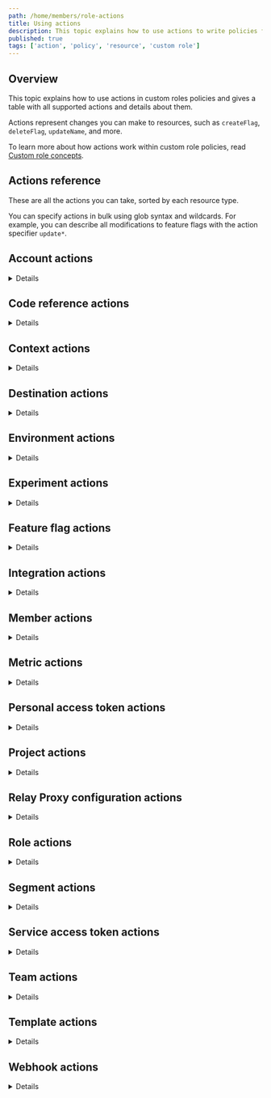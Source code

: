 ```yaml
---
path: /home/members/role-actions
title: Using actions
description: This topic explains how to use actions to write policies for custom roles. These actions are scoped by resource type.
published: true
tags: ['action', 'policy', 'resource', 'custom role']
---
```


## Overview

This topic explains how to use actions in custom roles policies and gives a table with all supported actions and details about them.

Actions represent changes you can make to resources, such as `createFlag`, `deleteFlag`, `updateName`, and more.

To learn more about how actions work within custom role policies, read [Custom role concepts](/home/members/role-concepts#actions).

## Actions reference

These are all the actions you can take, sorted by each resource type.

You can specify actions in bulk using glob syntax and wildcards. For example, you can describe all modifications to feature flags with the action specifier `update*`.

## Account actions

<Details summary="Expand Account actions">

`acct` is a top-level resource. A code sample is below:

<CodeSample>
<CSTab label="Account resource">

```json
acct
```

</CSTab>
</CodeSample>

This table explains available account actions:

<Table>
  <TableHeader>
    <TableHeadCell>Action</TableHeadCell>
    <TableHeadCell>Description</TableHeadCell>
  </TableHeader>
  <TableBody>
    <TableRow>
      <TableCell>
        <code>createSamlConfig</code>
      </TableCell>
      <TableCell>Create a new SAML configuration for the account.</TableCell>
    </TableRow>
    <TableRow>
      <TableCell>
        <code>createScimConfig</code>
      </TableCell>
      <TableCell>Create a new SCIM configuration for the account.</TableCell>
    </TableRow>
    <TableRow>
      <TableCell>
        <code>deleteAccount</code>
      </TableCell>
      <TableCell>Delete the account.</TableCell>
    </TableRow>
    <TableRow>
      <TableCell>
        <code>deleteAccountToken</code>
      </TableCell>
      <TableCell>
        Delete account tokens (for the{' '}
        <a href="https://apidocs.launchdarkly.com/#section/Authentication">LaunchDarkly REST API</a>).
      </TableCell>
    </TableRow>
    <TableRow>
      <TableCell>
        <code>deleteSamlConfig</code>
      </TableCell>
      <TableCell>Delete the SAML configuration for the account.</TableCell>
    </TableRow>
    <TableRow>
      <TableCell>
        <code>deleteScimConfig</code>
      </TableCell>
      <TableCell>Delete the SCIM configuration for the account.</TableCell>
    </TableRow>
    <TableRow>
      <TableCell>
        <code>deleteSubscription</code>
      </TableCell>
      <TableCell>Cancel the account plan.</TableCell>
    </TableRow>
    <TableRow>
      <TableCell>
        <code>getPaymentCard</code>
      </TableCell>
      <TableCell>Get the credit card for the account.</TableCell>
    </TableRow>
    <TableRow>
      <TableCell>
        <code>revokeSessions</code>
      </TableCell>
      <TableCell>Revoke sessions issued before a specified date.</TableCell>
    </TableRow>
    <TableRow>
      <TableCell>
        <code>updateAccountToken</code>
      </TableCell>
      <TableCell>
        Reset account tokens (for the{' '}
        <a href="https://apidocs.launchdarkly.com/#section/Authentication">LaunchDarkly REST API</a>).
      </TableCell>
    </TableRow>
    <TableRow>
      <TableCell>
        <code>updateBillingContact</code>
      </TableCell>
      <TableCell>Update the billing contact for the account.</TableCell>
    </TableRow>
    <TableRow>
      <TableCell>
        <code>updateOrganization</code>
      </TableCell>
      <TableCell>Update the organization name.</TableCell>
    </TableRow>
    <TableRow>
      <TableCell>
        <code>updatePaymentCard</code>
      </TableCell>
      <TableCell>Change the credit card for the account.</TableCell>
    </TableRow>
    <TableRow>
      <TableCell>
        <code>updateRequireMfa</code>
      </TableCell>
      <TableCell>Change whether multi-factor authentication (MFA) is required for all members on the account.</TableCell>
    </TableRow>
    <TableRow>
      <TableCell>
        <code>updateSamlEnabled</code>
      </TableCell>
      <TableCell>Enable or disable SAML SSO for the account.</TableCell>
    </TableRow>
    <TableRow>
      <TableCell>
        <code>updateSamlRequireSso</code>
      </TableCell>
      <TableCell>Change whether SSO must be used for authentication.</TableCell>
    </TableRow>
    <TableRow>
      <TableCell>
        <code>updateSamlSsoUrl</code>
      </TableCell>
      <TableCell>Update the SAML SSO URL for the account.</TableCell>
    </TableRow>
    <TableRow>
      <TableCell>
        <code>updateSamlX509Certificate</code>
      </TableCell>
      <TableCell>Update the SAML X509 certificate for the account.</TableCell>
    </TableRow>
    <TableRow>
      <TableCell>
        <code>updateSessionDuration</code>
      </TableCell>
      <TableCell>Change the duration of sessions.</TableCell>
    </TableRow>
    <TableRow>
      <TableCell>
        <code>updateSessionRefresh</code>
      </TableCell>
      <TableCell>Change whether sessions are refreshed automatically.</TableCell>
    </TableRow>
    <TableRow>
      <TableCell>
        <code>updateSubscription</code>
      </TableCell>
      <TableCell>Change the pricing plan for the account.</TableCell>
    </TableRow>
  </TableBody>
</Table>

### Account ownership actions

This table explains available account ownership actions:

<Table>
<TableBody>
<TableRow>
  <TableCell>
    <code>updateAccountOwner</code>
  </TableCell>
  <TableCell>Update the account owner.</TableCell>
</TableRow>
</TableBody>
</Table>

</Details>

## Code reference actions

<Details summary="Expand Code reference actions">

`code-reference-repository` is a top-level resource. A code sample is below:

<CodeSample>
<CSTab label="Code references resource">

```json
code-reference-repository/*
```

</CSTab>
</CodeSample>

To learn more, read [Code references](/home/code/code-references).

This table explains available code reference actions:

<Table>
  <TableHeader>
    <TableHeadCell>Action</TableHeadCell>
    <TableHeadCell>Description</TableHeadCell>
  </TableHeader>
  <TableBody>
    <TableRow>
      <TableCell>
        <code>createCodeRefsRepository</code>
      </TableCell>
      <TableCell>
        Connect a Git repository.
      </TableCell>
    </TableRow>
    <TableRow>
      <TableCell>
        <code>deleteCodeRefsRepository</code>
      </TableCell>
      <TableCell>
        Delete a Git repository connection.
      </TableCell>
    </TableRow>
    <TableRow>
      <TableCell>
        <code>updateCodeRefsRepositoryBranches</code>
      </TableCell>
      <TableCell>
        Update the stored branch data for a Git repository connection.
      </TableCell>
    </TableRow>
    <TableRow>
      <TableCell>
        <code>updateCodeRefsRepositoryConfiguration</code>
      </TableCell>
      <TableCell>
        Update a Git repository connection configuration.
      </TableCell>
    </TableRow>
    <TableRow>
      <TableCell>
        <code>updateCodeRefsRepositoryName</code>
      </TableCell>
      <TableCell>
        Update a Git repository connection name.
      </TableCell>
    </TableRow>
    <TableRow>
      <TableCell>
        <code>updateCodeRefsRepositoryOn</code>
      </TableCell>
      <TableCell>
        Flip the on/off status of a Git repository connection.
      </TableCell>
    </TableRow>
  </TableBody>
</Table>

</Details>

## Context actions

<Details summary="Expand Context actions">

`context` is a child of both a project and environments. A code sample is below:

<CodeSample>
<CSTab label="Context resource">

```json
proj/*:env/*:context/*
```

</CSTab>
</CodeSample>

To learn more, read [The Contexts list](/home/contexts/contexts-list).

This table explains available context actions:

<Table>
  <TableHeader>
    <TableHeadCell>Action</TableHeadCell>
    <TableHeadCell>Description</TableHeadCell>
  </TableHeader>
  <TableBody>
     <TableRow>
      <TableCell>
        <code>createContextKind</code>
      </TableCell>
      <TableCell>
        Create a context kind.
      </TableCell>
    </TableRow>
    <TableRow>
      <TableCell>
        <code>deleteContextInstances</code>
      </TableCell>
      <TableCell>
        Delete a context's instances.
      </TableCell>
    </TableRow>
    <TableRow>
      <TableCell>
        <code>updateContextKind</code>
      </TableCell>
      <TableCell>
        Update a context kind.
      </TableCell>
    </TableRow>
  </TableBody>
</Table>

</Details>

## Destination actions

<Details summary="Expand Destination actions">

`destination` is a child of both a project and environments. A code sample is below:

<CodeSample>
<CSTab label="Destination resource">

```json
proj/*:env/*:destination/*
```

</CSTab>
</CodeSample>

To learn more, read [Data Export](/home/data-export).

This table explains available destinations actions:

<Table>
  <TableHeader>
    <TableHeadCell>Action</TableHeadCell>
    <TableHeadCell>Description</TableHeadCell>
  </TableHeader>
  <TableBody>
    <TableRow>
      <TableCell>
        <code>createDestination</code>
      </TableCell>
      <TableCell>
        Create a new Data Export destination.
      </TableCell>
    </TableRow>
    <TableRow>
      <TableCell>
        <code>deleteDestination</code>
      </TableCell>
      <TableCell>
        Delete a Data Export destination.
      </TableCell>
    </TableRow>
    <TableRow>
      <TableCell>
        <code>updateConfiguration</code>
      </TableCell>
      <TableCell>
        Change a Data Export destination.
      </TableCell>
    </TableRow>
    <TableRow>
      <TableCell>
        <code>updateName</code>
      </TableCell>
      <TableCell>
        Change the name of a Data Export destination.
      </TableCell>
    </TableRow>
    <TableRow>
      <TableCell>
        <code>updateOn</code>
      </TableCell>
      <TableCell>
        Flip the on/off status of a Data Export destination.
      </TableCell>
    </TableRow>
  </TableBody>
</Table>

</Details>

## Environment actions

<Details summary="Expand Environment actions">

`env` is a child resource of projects. A code sample is below:

<CodeSample>
<CSTab label="Environment resource">

```json
proj/*:env/*
```

</CSTab>
</CodeSample>

To learn more, read [Environments](/home/organize/environments).

This table explains available environments actions:

<Table>
  <TableHeader>
    <TableHeadCell>Action</TableHeadCell>
    <TableHeadCell>Description</TableHeadCell>
  </TableHeader>
  <TableBody>
    <TableRow>
      <TableCell>
        <code>createEnvironment</code>
      </TableCell>
      <TableCell>Create new environments.</TableCell>
    </TableRow>
    <TableRow>
      <TableCell>
        <code>deleteEnvironment</code>
      </TableCell>
      <TableCell>Delete an existing environment.</TableCell>
    </TableRow>
    <TableRow>
      <TableCell>
        <code>updateApiKey</code>
      </TableCell>
      <TableCell>Reset the SDK key for an environment.</TableCell>
    </TableRow>
    <TableRow>
      <TableCell>
        <code>updateApprovalSettings</code>
      </TableCell>
      <TableCell>Configure the approval settings for an environment.</TableCell>
    </TableRow>
    <TableRow>
      <TableCell>
        <code>updateColor</code>
      </TableCell>
      <TableCell>Change the color swatch for an environment.</TableCell>
    </TableRow>
    <TableRow>
      <TableCell>
        <code>updateConfirmChanges</code>
      </TableCell>
      <TableCell>Require environment confirmation for changes to flags and segments.</TableCell>
    </TableRow>
    <TableRow>
      <TableCell>
        <code>updateDefaultTrackEvents</code>
      </TableCell>
      <TableCell>Turn on sending detailed information for new flags by default.</TableCell>
    </TableRow>
    <TableRow>
      <TableCell>
        <code>updateMobileKey</code>
      </TableCell>
      <TableCell>Reset the mobile key for an environment.</TableCell>
    </TableRow>
    <TableRow>
      <TableCell>
        <code>updateName</code>
      </TableCell>
      <TableCell>Change the name of an environment.</TableCell>
    </TableRow>
    <TableRow>
      <TableCell>
        <code>updateRequireComments</code>
      </TableCell>
      <TableCell>Require comments for changes to flags and segments.</TableCell>
    </TableRow>
    <TableRow>
      <TableCell>
        <code>updateSecureMode</code>
      </TableCell>
      <TableCell>Turn secure mode on or off for an environment.</TableCell>
    </TableRow>
    <TableRow>
      <TableCell>
        <code>updateTags</code>
      </TableCell>
      <TableCell>Update tags associated with an environment.</TableCell>
    </TableRow>
    <TableRow>
      <TableCell>
        <code>updateTtl</code>
      </TableCell>
      <TableCell>Change the TTL for an environment.</TableCell>
    </TableRow>
      <TableRow>
          <TableCell>
              <code>viewSdkKey</code>
          </TableCell>
          <TableCell>
              View the server-side SDK key. All custom roles can take this action by default. If set to <code>deny</code>, anyone impacted by this policy can neither view nor reset SDK keys.
          </TableCell>
      </TableRow>
  </TableBody>
</Table>

<Callout intent="info">
<CalloutTitle>More information about viewSdkKey</CalloutTitle>
<CalloutDescription>

The `deny` effect in the `viewSdkKey` action hides the server-side SDK key you specify from the member. However, the `allow` effect for the same resource and action pairing doesn't do anything. Your LaunchDarkly member does not need explicit permission to view the keys, because all custom roles can view all environments in a LaunchDarkly instance by default.

</CalloutDescription>
</Callout>

</Details>

## Experiment actions

<Details summary="Expand experiment actions">

`experiment` is a child of both a project and environments. A code sample is below:

<CodeSample>
<CSTab label="Experiment resource">

```json
proj/*:env/*:experiment/*
```

</CSTab>
</CodeSample>

To learn more, read [About Experimentation](/home/about-experimentation).

This table explains available experiment actions:

<Table>
  <TableHeader>
    <TableHeadCell>Action</TableHeadCell>
    <TableHeadCell>Description</TableHeadCell>
  </TableHeader>
  <TableBody>
    <TableRow>
      <TableCell>
        <code>createExperiment</code>
      </TableCell>
      <TableCell>Create an experiment.</TableCell>
    </TableRow>
    <TableRow>
      <TableCell>
        <code>updateExperiment</code>
      </TableCell>
      <TableCell>
        Start, stop, or edit an existing experiment.
      </TableCell>
    </TableRow>
    <TableRow>
      <TableCell>
        <code>updateExperimentArchived</code>
      </TableCell>
      <TableCell>
        Archive an experiment.
      </TableCell>
    </TableRow>
    </TableBody>
  </Table>

</Details>

## Feature flag actions

<Details summary="Expand Feature flag actions">

`flag` is a child of both a project and environments. A code sample is below:

<CodeSample>
<CSTab label="Flag resource">

```json
proj/*:env/*:flag/*
```

</CSTab>
</CodeSample>

To learn more, read [Your first feature flag](/home/getting-started/feature-flags).

Some feature flag actions affect only the current environment. Other feature flag actions affect all environments in a project.

This table explains available feature flag actions that affect only the current environment:

<Table>
  <TableHeader>
    <TableHeadCell>Action</TableHeadCell>
    <TableHeadCell>Description</TableHeadCell>
  </TableHeader>
  <TableBody>
    <TableRow>
      <TableCell>
        <code>applyApprovalRequest</code>
      </TableCell>
      <TableCell>
        Apply an approved approval request for a flag.
      </TableCell>
    </TableRow>
    <TableRow>
      <TableCell>
        <code>bypassRequiredApproval</code>
      </TableCell>
      <TableCell>
        Bypass required approvals in the environment.
      </TableCell>
    </TableRow>
    <TableRow>
      <TableCell>
        <code>copyFlagConfigFrom</code>
      </TableCell>
      <TableCell>
        Copy settings from a feature flag.
      </TableCell>
    </TableRow>
    <TableRow>
      <TableCell>
        <code>copyFlagConfigTo</code>
      </TableCell>
      <TableCell>
        Copy settings to a feature flag.
      </TableCell>
    </TableRow>
    <TableRow>
      <TableCell>
        <code>createApprovalRequest</code>
      </TableCell>
      <TableCell>
        Create an approval request for a flag.
      </TableCell>
    </TableRow>
    <TableRow>
      <TableCell>
        <code>createTriggers</code>
      </TableCell>
      <TableCell>
        Create a new trigger.
      </TableCell>
    </TableRow>
    <TableRow>
      <TableCell>
        <code>deleteApprovalRequest</code>
      </TableCell>
      <TableCell>
        Delete an approval request for a flag.
      </TableCell>
    </TableRow>
    <TableRow>
      <TableCell>
        <code>deleteExperimentResults</code>
      </TableCell>
      <TableCell>Delete legacy experiment results. To learn more, read <a href="/home/analyzing-experiments/managing#legacy-experiments">Legacy experiments</a>.</TableCell>
    </TableRow>
    <TableRow>
      <TableCell>
        <code>deleteFlagAttachedGoalResults</code>
      </TableCell>
      <TableCell>
        Reset legacy experiment results for a flag in a given environment. To learn more, read <a href="/home/analyzing-experiments/managing#legacy-experiments">Legacy experiments</a>.
      </TableCell>
    </TableRow>
    <TableRow>
      <TableCell>
        <code>deleteTriggers</code>
      </TableCell>
      <TableCell>
        Delete a trigger.
      </TableCell>
    </TableRow>
    <TableRow>
      <TableCell>
        <code>reviewApprovalRequest</code>
      </TableCell>
      <TableCell>
        Review an approval request for a flag.
      </TableCell>
    </TableRow>
    <TableRow>
      <TableCell>
        <code>updateApprovalRequest</code>
      </TableCell>
      <TableCell>
        Update an existing approval request for a flag.
      </TableCell>
    </TableRow>
    <TableRow>
      <TableCell>
        <code>updateExperimentActive</code>
      </TableCell>
      <TableCell>
        Stop a legacy experiment in an environment. To learn more, read <a href="/home/analyzing-experiments/managing#legacy-experiments">Legacy experiments</a>.
      </TableCell>
    </TableRow>
    <TableRow>
      <TableCell>
        <code>updateExpiringRules</code>
      </TableCell>
      <TableCell>
        Change a flag's expiring custom targeting rules.
      </TableCell>
    </TableRow>
    <TableRow>
      <TableCell>
        <code>updateExpiringTargets</code>
      </TableCell>
      <TableCell>
        Change a flag's expiring individual context targeting rules.
      </TableCell>
    </TableRow>
    <TableRow>
      <TableCell>
        <code>updateFallthrough</code>
      </TableCell>
      <TableCell>
        Update the <strong>On</strong> default rule, also called the "fallthrough" rule.
      </TableCell>
    </TableRow>
    <TableRow>
      <TableCell>
        <code>updateFeatureWorkflows</code>
      </TableCell>
      <TableCell>
        Change a flag's feature workflows.
      </TableCell>
    </TableRow>
    <TableRow>
      <TableCell>
        <code>updateFlagFallthroughTrackEvents</code>
      </TableCell>
      <TableCell>
        Change whether to send detailed event information for a flag in a given environment when the SDK selects the <strong>On</strong> default rule, also called the "fallthrough" rule.
      </TableCell>
    </TableRow>
    <TableRow>
      <TableCell>
        <code>updateFlagRuleDescription</code>
      </TableCell>
      <TableCell>
        Update the description for custom targeting rules.
      </TableCell>
    </TableRow>
    <TableRow>
      <TableCell>
        <code>updateFlagSalt</code>
      </TableCell>
      <TableCell>Update a feature flag's salt.</TableCell>
    </TableRow>
    <TableRow>
      <TableCell>
        <code>updateOffVariation</code>
      </TableCell>
      <TableCell>
        Update the variation returned when flag toggle is set to <code>off</code>.
      </TableCell>
    </TableRow>
    <TableRow>
      <TableCell>
        <code>updateOn</code>
      </TableCell>
      <TableCell>
        Toggle a feature flag on or off.
      </TableCell>
    </TableRow>
    <TableRow>
      <TableCell>
        <code>updatePrerequisites</code>
      </TableCell>
      <TableCell>
        Update flag prerequisites.
      </TableCell>
    </TableRow>
    <TableRow>
      <TableCell>
        <code>updateRules</code>
      </TableCell>
      <TableCell>
        Update custom targeting rules.
      </TableCell>
    </TableRow>
    <TableRow>
      <TableCell>
        <code>updateScheduledChanges</code>
      </TableCell>
      <TableCell>
        Change the scheduled updates on a feature flag.
      </TableCell>
    </TableRow>
    <TableRow>
      <TableCell>
        <code>updateTargets</code>
      </TableCell>
      <TableCell>
        Update individual context targeting rules.
      </TableCell>
    </TableRow>
    <TableRow>
      <TableCell>
        <code>updateTrackEvents</code>
      </TableCell>
      <TableCell>
        Change whether to send detailed event information for a flag in a given environment.
      </TableCell>
    </TableRow>
    <TableRow>
      <TableCell>
        <code>updateTriggers</code>
      </TableCell>
      <TableCell>
        Update an existing trigger.
      </TableCell>
    </TableRow>
  </TableBody>
</Table>

This table explains available feature flag actions that affect all environments within a project:

<Table>
  <TableHeader>
    <TableHeadCell>Action</TableHeadCell>
    <TableHeadCell>Description</TableHeadCell>
  </TableHeader>
  <TableBody>
    <TableRow>
      <TableCell>
        <code>cloneFlag</code>
      </TableCell>
      <TableCell>
        Create a new flag with settings based on an existing flag. To clone a flag, members need to have the <code>cloneFlag</code> permission on the source flag, as well as the <code>createFlag</code> permission for the new flag. Impacts all environments in a project.
      </TableCell>
    </TableRow>
    <TableRow>
      <TableCell>
        <code>createExperiment</code>
      </TableCell>
      <TableCell>
        Create a legacy experiment. Impacts all environments in a project. To learn more, read <a href="/home/analyzing-experiments/managing#legacy-experiments">Legacy experiments</a>.
      </TableCell>
    </TableRow>
    <TableRow>
      <TableCell>
        <code>createFlag</code>
      </TableCell>
      <TableCell>
        Create a feature flag. Impacts all environments in a project.
      </TableCell>
    </TableRow>
    <TableRow>
      <TableCell>
        <code>createFlagLink</code>
      </TableCell>
      <TableCell>
        Create a flag link. Impacts all environments in a project.
      </TableCell>
    </TableRow>
    <TableRow>
      <TableCell>
        <code>deleteExperiment</code>
      </TableCell>
      <TableCell>
        Delete a legacy experiment. Impacts all environments in a project. To learn more, read <a href="/home/analyzing-experiments/managing#legacy-experiments">Legacy experiments</a>.
      </TableCell>
    </TableRow>
    <TableRow>
      <TableCell>
        <code>deleteFlag</code>
      </TableCell>
      <TableCell>
        Delete a flag. Impacts all environments in a project.
      </TableCell>
    </TableRow>
        <TableRow>
      <TableCell>
        <code>deleteFlagLink</code>
      </TableCell>
      <TableCell>
        Delete a flag link. Impacts all environments in a project.
      </TableCell>
    </TableRow>
    <TableRow>
      <TableCell>
        <code>updateAttachedGoals</code>
      </TableCell>
      <TableCell>
        Stop a legacy experiment. Impacts all environments in a project. To learn more, read <a href="/home/analyzing-experiments/managing#legacy-experiments">Legacy experiments</a>.
      </TableCell>
    </TableRow>
    <TableRow>
      <TableCell>
        <code>updateClientSideFlagAvailability</code>
      </TableCell>
      <TableCell>
        Change whether the feature flag is available to client-side SDKs. Impacts all environments in a project.
      </TableCell>
    </TableRow>
    <TableRow>
      <TableCell>
        <code>updateDescription</code>
      </TableCell>
      <TableCell>
        Change the description of a feature flag. Impacts all environments in a project.
      </TableCell>
    </TableRow>
    <TableRow>
      <TableCell>
        <code>updateExperimentBaseline</code>
      </TableCell>
      <TableCell>
        Change a flag's baseline variation for a legacy experiment. Impacts all environments in a project. To learn more, read <a href="/home/analyzing-experiments/managing#legacy-experiments">Legacy experiments</a>.
      </TableCell>
    </TableRow>
    <TableRow>
      <TableCell>
        <code>updateFlagCustomProperties</code>
      </TableCell>
      <TableCell>
        Update custom properties attached to a flag. Impacts all environments in a project.
      </TableCell>
    </TableRow>
    <TableRow>
      <TableCell>
        <code>updateFlagDefaultVariations</code>
      </TableCell>
      <TableCell>
        Change the default flag variations used by newly created environments for a feature flag. Impacts all environments in a project.
      </TableCell>
    </TableRow>
    <TableRow>
      <TableCell>
        <code>updateFlagLink</code>
      </TableCell>
      <TableCell>
        Update a flag link. Impacts all environments in a project.
      </TableCell>
    </TableRow>
    <TableRow>
      <TableCell>
        <code>updateFlagVariations</code>
      </TableCell>
      <TableCell>
        Change the flag's variations. Impacts all environments in a project.
      </TableCell>
    </TableRow>
    <TableRow>
      <TableCell>
        <code>updateGlobalArchived</code>
      </TableCell>
      <TableCell>
        Change whether a flag is archived. Impacts all environments in a project.
      </TableCell>
    </TableRow>
    <TableRow>
      <TableCell>
        <code>updateIncludeInSnippet</code>
      </TableCell>
      <TableCell>
        Change whether the feature flag is available to front-end code with the <a href="/sdk/client-side/javascript">JavaScript SDK</a>. Impacts all environments in a project.
      </TableCell>
    </TableRow>
    <TableRow>
      <TableCell>
        <code>updateMaintainer</code>
      </TableCell>
      <TableCell>
        Update the flag maintainer. Impacts all environments in a project.
      </TableCell>
    </TableRow>
    <TableRow>
      <TableCell>
        <code>updateName</code>
      </TableCell>
      <TableCell>
        Change the name of a feature flag. Impacts all environments in a project.
      </TableCell>
    </TableRow>
    <TableRow>
      <TableCell>
        <code>updateTags</code>
      </TableCell>
      <TableCell>
        Update tags associated with a flag. Impacts all environments in a project.
      </TableCell>
    </TableRow>
    <TableRow>
      <TableCell>
        <code>updateTemporary</code>
      </TableCell>
      <TableCell>
        Marks a flag temporary or permanent. Impacts all environments in a project.
      </TableCell>
    </TableRow>
  </TableBody>
</Table>

</Details>

## Integration actions

<Details summary="Expand Integration actions">

Most third-party integrations use a shared set of custom role actions.

`integration` is a top-level resource. A code sample is below:

  <CodeSample>
  <CSTab label="Integration resource">

  ```json
  integration/*
  ```

  </CSTab>
  </CodeSample>

  To learn more, read [Integrations](/integrations).

  This table explains available integrations actions:

  <Table>
    <TableHeader>
      <TableHeadCell>Action</TableHeadCell>
      <TableHeadCell>Description</TableHeadCell>
    </TableHeader>
    <TableBody>
      <TableRow>
        <TableCell>
          <code>createIntegration</code>
        </TableCell>
        <TableCell>
          Create and configure new third-party integrations.
        </TableCell>
      </TableRow>
      <TableRow>
        <TableCell>
          <code>deleteIntegration</code>
        </TableCell>
        <TableCell>
          Delete existing third-party integrations.
        </TableCell>
      </TableRow>
      <TableRow>
        <TableCell>
          <code>updateConfiguration</code>
        </TableCell>
        <TableCell>
          Modify existing third-party integration configurations.
        </TableCell>
      </TableRow>
      <TableRow>
        <TableCell>
          <code>updateName</code>
        </TableCell>
        <TableCell>
          Change the name of third-party integration configurations.
        </TableCell>
      </TableRow>
       <TableRow>
        <TableCell>
          <code>updateOn</code>
        </TableCell>
        <TableCell>
          Enable and disabled existing third-party integrations.
        </TableCell>
      </TableRow>
      <TableRow>
       <TableCell>
         <code>validateConnection</code>
       </TableCell>
       <TableCell>
         Validate the third-party connection.
       </TableCell>
     </TableRow>
    </TableBody>
  </Table>

</Details>

## Member actions

<Details summary="Expand Member actions">

`member` is a top-level resource. A code sample is below:

<CodeSample>
<CSTab label="Member resource">

```json
member/*
```

</CSTab>
</CodeSample>

To learn more, read [LaunchDarkly account members](/home/members/managing).

This table explains available member actions:

<Table>
  <TableHeader>
    <TableHeadCell>Action</TableHeadCell>
    <TableHeadCell>Description</TableHeadCell>
  </TableHeader>
  <TableBody>
    <TableRow>
      <TableCell>
        <code>createMember</code>
      </TableCell>
      <TableCell>Add a new account member to an account.</TableCell>
    </TableRow>
    <TableRow>
      <TableCell>
        <code>deleteMember</code>
      </TableCell>
      <TableCell>Remove an account member from an account.</TableCell>
    </TableRow>
    <TableRow>
      <TableCell>
        <code>sendMfaRecoveryCode</code>
      </TableCell>
      <TableCell>Send an account member their MFA recovery code.</TableCell>
    </TableRow>
    <TableRow>
      <TableCell>
        <code>sendMfaRequest</code>
      </TableCell>
      <TableCell>Send an account member a request to enable MFA.</TableCell>
    </TableRow>
    <TableRow>
      <TableCell>
        <code>updateCustomRole</code>
      </TableCell>
      <TableCell>Update an account member's custom roles.</TableCell>
    </TableRow>
    <TableRow>
      <TableCell>
        <code>updateRole</code>
      </TableCell>
      <TableCell>Update an account member's built-in role.</TableCell>
    </TableRow>
  </TableBody>
</Table>

</Details>

## Metric actions

<Details summary="Expand Metric actions">

`metric` is a child resource of projects. A code sample is below:

<CodeSample>
<CSTab label="Metric resource">

```json
proj/*:metric/*
```

</CSTab>
</CodeSample>

To learn more, read [About Experimentation](/home/about-experimentation).

This table explains available metric actions:

<Table>
  <TableHeader>
    <TableHeadCell>Action</TableHeadCell>
    <TableHeadCell>Description</TableHeadCell>
  </TableHeader>
  <TableBody>
    <TableRow>
      <TableCell>
        <code>createMetric</code>
      </TableCell>
      <TableCell>Create metrics.</TableCell>
    </TableRow>
    <TableRow>
      <TableCell>
        <code>deleteMetric</code>
      </TableCell>
      <TableCell>Delete metrics.</TableCell>
    </TableRow>
    <TableRow>
      <TableCell>
        <code>updateDescription</code>
      </TableCell>
      <TableCell>Change the description of a metric.</TableCell>
    </TableRow>
    <TableRow>
      <TableCell>
        <code>updateEventKey</code>
      </TableCell>
      <TableCell>Change the event key for a custom metric.</TableCell>
    </TableRow>
    <TableRow>
      <TableCell>
        <code>updateMaintainer</code>
      </TableCell>
      <TableCell>Change the metric's maintainer.</TableCell>
    </TableRow>
    <TableRow>
      <TableCell>
        <code>updateName</code>
      </TableCell>
      <TableCell>Change the name of a metric.</TableCell>
    </TableRow>
    <TableRow>
      <TableCell>
        <code>updateNumeric</code>
      </TableCell>
      <TableCell>Mark a custom metric as numeric or non-numeric.</TableCell>
    </TableRow>
    <TableRow>
      <TableCell>
        <code>updateNumericSuccess</code>
      </TableCell>
      <TableCell>Update the success criteria for a numeric custom metric.</TableCell>
    </TableRow>
    <TableRow>
      <TableCell>
        <code>updateNumericUnit</code>
      </TableCell>
      <TableCell>Update the unit displayed in results for a numeric custom metric.</TableCell>
    </TableRow>
    <TableRow>
      <TableCell>
        <code>updateOn</code>
      </TableCell>
      <TableCell>Mark a metric as active or inactive.</TableCell>
    </TableRow>
    <TableRow>
      <TableCell>
        <code>updateSelector</code>
      </TableCell>
      <TableCell>Update the CSS selector for a click conversion metric.</TableCell>
    </TableRow>
    <TableRow>
      <TableCell>
        <code>updateTags</code>
      </TableCell>
      <TableCell>Change the tags associated with a metric.</TableCell>
    </TableRow>
    <TableRow>
      <TableCell>
        <code>updateUrls</code>
      </TableCell>
      <TableCell>Update the URLs for a click conversion or page view conversion metric.</TableCell>
    </TableRow>
  </TableBody>
</Table>

</Details>

## Personal access token actions

<Details summary="Expand Personal access token actions">

`token` is a child resource of members. A code sample is below:

<CodeSample>
<CSTab label="Token resource">

```json
member/*:token/*
```

</CSTab>
</CodeSample>

To learn more, read [API access tokens](/home/account-security/api-access-tokens).

This table explains available personal access token actions:

<Table>
  <TableHeader>
    <TableHeadCell>Action</TableHeadCell>
    <TableHeadCell>Description</TableHeadCell>
  </TableHeader>
  <TableBody>
    <TableRow>
      <TableCell>
        <code>createAccessToken</code>
      </TableCell>
      <TableCell>Create a personal access token. All custom roles can take this action by default.</TableCell>
    </TableRow>
    <TableRow>
      <TableCell>
        <code>deleteAccessToken</code>
      </TableCell>
      <TableCell>Delete a personal access token.</TableCell>
    </TableRow>
    <TableRow>
      <TableCell>
        <code>resetAccessToken</code>
      </TableCell>
      <TableCell>Reset a personal access token's secret key.</TableCell>
    </TableRow>
    <TableRow>
      <TableCell>
        <code>updateAccessTokenDescription</code>
      </TableCell>
      <TableCell>Change the description of a personal access token.</TableCell>
    </TableRow>
    <TableRow>
      <TableCell>
        <code>updateAccessTokenName</code>
      </TableCell>
      <TableCell>Change the name of a personal access token.</TableCell>
    </TableRow>
    <TableRow>
      <TableCell>
        <code>updateAccessTokenPolicy</code>
      </TableCell>
      <TableCell>Change the policy filter of a personal access token.</TableCell>
    </TableRow>
  </TableBody>
</Table>

</Details>

## Project actions

<Details summary="Expand Project actions">

`proj` is a top-level resource. A code sample is below:

<CodeSample>
<CSTab label="Project resource">

```json
proj/*
```

</CSTab>
</CodeSample>

To learn more, read [Projects](/home/organize/projects).

This table explains available project actions:

<Table>
  <TableHeader>
    <TableHeadCell>Action</TableHeadCell>
    <TableHeadCell>Description</TableHeadCell>
  </TableHeader>
  <TableBody>
    <TableRow>
      <TableCell>
        <code>createProject</code>
      </TableCell>
      <TableCell>Create a new project.</TableCell>
    </TableRow>
    <TableRow>
      <TableCell>
        <code>deleteProject</code>
      </TableCell>
      <TableCell>Delete a project.</TableCell>
    </TableRow>
    <TableRow>
      <TableCell>
        <code>updateDefaultClientSideAvailability</code>
      </TableCell>
      <TableCell>Change whether new feature flags are made available to client-side SDKs.</TableCell>
    </TableRow>
    <TableRow>
      <TableCell>
        <code>updateIncludeInSnippetByDefault</code>
      </TableCell>
      <TableCell>Make new flags available to the client-side (JavaScript) SDK by default.</TableCell>
    </TableRow>
    <TableRow>
      <TableCell>
        <code>updateProjectName</code>
      </TableCell>
      <TableCell>Rename a project.</TableCell>
    </TableRow>
    <TableRow>
      <TableCell>
        <code>updateTags</code>
      </TableCell>
      <TableCell>Update tags associated with a project.</TableCell>
    </TableRow>
    <TableRow>
      <TableCell>
        <code>viewProject</code>
      </TableCell>
      <TableCell>
        View a project. All custom roles can take this action by default. If set to <code>deny</code>, anyone impacted by this policy can neither view nor modify a project.
      </TableCell>
    </TableRow>
  </TableBody>
</Table>

<Callout intent="info">
<CalloutTitle>More information about viewProject</CalloutTitle>
<CalloutDescription>

The `deny` effect in the `viewProject` action hides the projects you specify from the member. However, the `allow` effect for the same resource and action pairing doesn't do anything. Your LaunchDarkly member does not need explicit permission to view the project, because all custom roles can view all projects in a LaunchDarkly instance by default.

To learn more, read <a href="/home/organize/private-projects">Configuring private projects with custom roles</a>

</CalloutDescription>
</Callout>

</Details>

## Relay Proxy configuration actions

<Details summary="Expand Relay Proxy configuration actions">

`relay-proxy-config` is a top-level resource for which you can allow or deny certain actions.

Here is an example:

<CodeSample>
<CSTab label="Relay Proxy configuration resource">

```json
relay-proxy-config/*
```

</CSTab>
</CodeSample>

To learn more, read [Automatic configuration](/home/relay-proxy/automatic-configuration).

This table explains available Relay Proxy automatic configuration actions:

<Table>
  <TableHeader>
    <TableHeadCell>Action</TableHeadCell>
    <TableHeadCell>Description</TableHeadCell>
  </TableHeader>
  <TableBody>
    <TableRow>
      <TableCell>
        <code>createRelayAutoConfiguration</code>
      </TableCell>
      <TableCell>Create a Relay Proxy with automatic configuration enabled.</TableCell>
    </TableRow>
    <TableRow>
      <TableCell>
        <code>deleteRelayAutoConfiguration</code>
      </TableCell>
      <TableCell>Delete the Relay Proxy with automatic configuration enabled.</TableCell>
    </TableRow>
    <TableRow>
      <TableCell>
        <code>resetRelayAutoConfiguration</code>
      </TableCell>
      <TableCell>Reset the configuration of the Relay Proxy with automatic configuration enabled.</TableCell>
    </TableRow>
    <TableRow>
      <TableCell>
        <code>updateRelayAutoConfigurationName</code>
      </TableCell>
      <TableCell>Change the Relay Proxy with automatic configuration's name.</TableCell>
    </TableRow>
    <TableRow>
      <TableCell>
        <code>updateRelayAutoConfigurationPolicy</code>
      </TableCell>
      <TableCell>Change the policies associated with the Relay Proxy with automatic configuration.</TableCell>
    </TableRow>
  </TableBody>
</Table>

</Details>

## Role actions

<Details summary="Expand Role actions">

`role` is a top-level resource. A code sample is below:

<CodeSample>
<CSTab label="Role resource">

```json
role/*
```

</CSTab>
</CodeSample>

To learn more, read [Custom roles](/home/members/custom-roles).

This table explains available role actions:

<Table>
  <TableHeader>
    <TableHeadCell>Action</TableHeadCell>
    <TableHeadCell>Description</TableHeadCell>
  </TableHeader>
  <TableBody>
    <TableRow>
      <TableCell>
        <code>createRole</code>
      </TableCell>
      <TableCell>Create new custom roles.</TableCell>
    </TableRow>
    <TableRow>
      <TableCell>
        <code>deleteRole</code>
      </TableCell>
      <TableCell>Delete a custom role.</TableCell>
    </TableRow>
    <TableRow>
      <TableCell>
        <code>updateDescription</code>
      </TableCell>
      <TableCell>Update a custom role's description.</TableCell>
    </TableRow>
    <TableRow>
      <TableCell>
        <code>updateMembers</code>
      </TableCell>
      <TableCell>
        Add or remove members from a custom role. Equivalent to <code>updateCustomRole</code> on account members.
      </TableCell>
    </TableRow>
    <TableRow>
      <TableCell>
        <code>updateName</code>
      </TableCell>
      <TableCell>Update a custom role's name.</TableCell>
    </TableRow>
    <TableRow>
      <TableCell>
        <code>updatePolicy</code>
      </TableCell>
      <TableCell>Update a custom role's policy.</TableCell>
    </TableRow>
  </TableBody>
</Table>

</Details>

## Segment actions

<Details summary="Expand Segment actions">

`segment` is a child of both a project and environments. A code sample is below:

<CodeSample>
<CSTab label="Segment resource">

```json
proj/*:env/*:segment/*
```

</CSTab>
</CodeSample>

To learn more, read [Segments](/home/contexts/segments).

This table explains available segments actions:

<Table>
  <TableHeader>
    <TableHeadCell>Action</TableHeadCell>
    <TableHeadCell>Description</TableHeadCell>
  </TableHeader>
  <TableBody>
    <TableRow>
      <TableCell>
        <code>createSegment</code>
      </TableCell>
      <TableCell>
        Create new segments.
      </TableCell>
    </TableRow>
    <TableRow>
      <TableCell>
        <code>deleteSegment</code>
      </TableCell>
      <TableCell>
        Delete segments.
      </TableCell>
    </TableRow>
    <TableRow>
      <TableCell>
        <code>updateDescription</code>
      </TableCell>
      <TableCell>
        Update a segment's description.
      </TableCell>
    </TableRow>
    <TableRow>
      <TableCell>
        <code>updateExcluded</code>
      </TableCell>
      <TableCell>
        Change a segment's excluded contexts.
      </TableCell>
    </TableRow>
    <TableRow>
      <TableCell>
        <code>updateExpiringRules</code>
      </TableCell>
      <TableCell>
        Change a segment's expiring custom targeting rules.
      </TableCell>
    </TableRow>
    <TableRow>
      <TableCell>
        <code>updateExpiringTargets</code>
      </TableCell>
      <TableCell>
        Change a segment's expiring individual context targeting rules.
      </TableCell>
    </TableRow>
    <TableRow>
      <TableCell>
        <code>updateIncluded</code>
      </TableCell>
      <TableCell>
        Change a segment's included contexts.
      </TableCell>
    </TableRow>
    <TableRow>
      <TableCell>
        <code>updateName</code>
      </TableCell>
      <TableCell>
        Change the name of a segment.
      </TableCell>
    </TableRow>
    <TableRow>
      <TableCell>
        <code>updateRules</code>
      </TableCell>
      <TableCell>
        Change a segment's custom targeting rules.
      </TableCell>
    </TableRow>
    <TableRow>
      <TableCell>
        <code>updateScheduledChanges</code>
      </TableCell>
      <TableCell>
        Change the scheduled updates on a segment.
      </TableCell>
    </TableRow>
     <TableRow>
      <TableCell>
        <code>updateTags</code>
      </TableCell>
      <TableCell>
        Change the tags associated with a segment.
      </TableCell>
    </TableRow>
  </TableBody>
</Table>

</Details>

## Service access token actions

<Details summary="Expand Service access token actions">

`service-token` is a top-level resource. A code sample is below:

<CodeSample>
<CSTab label="Service token resource">

```json
service-token/*
```

</CSTab>
</CodeSample>

To learn more, read [API access tokens](/home/account-security/api-access-tokens).

This table explains available service access token actions:

<Table>
  <TableHeader>
    <TableHeadCell>Action</TableHeadCell>
    <TableHeadCell>Description</TableHeadCell>
  </TableHeader>
  <TableBody>
    <TableRow>
      <TableCell>
        <code>createAccessToken</code>
      </TableCell>
      <TableCell>Create a service access token. All custom roles can take this action by default.</TableCell>
    </TableRow>
    <TableRow>
      <TableCell>
        <code>deleteAccessToken</code>
      </TableCell>
      <TableCell>Delete a service access token.</TableCell>
    </TableRow>
    <TableRow>
      <TableCell>
        <code>resetAccessToken</code>
      </TableCell>
      <TableCell>Reset a service access token's secret key.</TableCell>
    </TableRow>
    <TableRow>
      <TableCell>
        <code>updateAccessTokenDescription</code>
      </TableCell>
      <TableCell>Change the description of a service access token.</TableCell>
    </TableRow>
    <TableRow>
      <TableCell>
        <code>updateAccessTokenName</code>
      </TableCell>
      <TableCell>Change the name of a service access token.</TableCell>
    </TableRow>
  </TableBody>
</Table>

</Details>

## Team actions

<Details summary="Expand Team actions">

`team` is a top-level resource. A code sample is below:

<CodeSample>
<CSTab label="Team resource">

```json
team/*
```

</CSTab>
</CodeSample>

To learn more, read [Teams](/home/teams).

This table explains available team actions:

<Table>
  <TableHeader>
    <TableHeadCell>Action</TableHeadCell>
    <TableHeadCell>Description</TableHeadCell>
  </TableHeader>
  <TableBody>
    <TableRow>
      <TableCell>
        <code>createTeam</code>
      </TableCell>
      <TableCell>Create a new team.</TableCell>
    </TableRow>
    <TableRow>
      <TableCell>
        <code>deleteTeam</code>
      </TableCell>
      <TableCell>Delete a team.</TableCell>
    </TableRow>
    <TableRow>
      <TableCell>
        <code>updateTeamCustomRoles</code>
      </TableCell>
      <TableCell>Add or remove custom roles from a team.</TableCell>
    </TableRow>
    <TableRow>
      <TableCell>
        <code>updateTeamDescription</code>
      </TableCell>
      <TableCell>Update the description of a team.</TableCell>
    </TableRow>
    <TableRow>
      <TableCell>
        <code>updateTeamMembers</code>
      </TableCell>
      <TableCell>Add or remove members to or from a team.</TableCell>
    </TableRow>
    <TableRow>
      <TableCell>
        <code>updateTeamName</code>
      </TableCell>
      <TableCell>Change the name of a team.</TableCell>
    </TableRow>
    <TableRow>
      <TableCell>
        <code>viewTeam</code>
      </TableCell>
      <TableCell> If set to deny, anyone impacted by this policy can neither view nor modify a team.</TableCell>
    </TableRow>
  </TableBody>
</Table>

<Callout intent="info">
<CalloutTitle>More information about the viewTeam action</CalloutTitle>
<CalloutDescription>

The `deny` effect for your `resource` in the `viewTeam` action hides the teams you specify from the member. The `allow` effect for the same resource and action pairing doesn't do anything because your account member can already view the team.

To learn more, read [Creating private teams](/guides/teams-roles/teams#creating-private-teams).

</CalloutDescription>
</Callout>

</Details>

## Template actions

<Details summary="Expand Template actions">

`template` is a top-level resource. A code sample is below:

<CodeSample>
<CSTab label="Template resource">

```json
template/*
```

</CSTab>
</CodeSample>

To learn more, read [Workflow templates](/home/feature-workflows/workflow-templates).

This table explains available template actions:

<Table>
  <TableHeader>
    <TableHeadCell>Action</TableHeadCell>
    <TableHeadCell>Description</TableHeadCell>
  </TableHeader>
  <TableBody>
    <TableRow>
      <TableCell>
        <code>createTemplate</code>
      </TableCell>
      <TableCell>Create a new template.</TableCell>
    </TableRow>
    <TableRow>
      <TableCell>
        <code>deleteTemplate</code>
      </TableCell>
      <TableCell>Delete a template.</TableCell>
    </TableRow>
    <TableRow>
      <TableCell>
        <code>viewTemplate</code>
      </TableCell>
      <TableCell>If set to deny, anyone impacted by this policy can neither view nor modify a template.</TableCell>
    </TableRow>
  </TableBody>
</Table>

</Details>

## Webhook actions

<Details summary="Expand Webhook actions">

`webhook` is a top-level resource. A code sample is below:

<CodeSample>
<CSTab label="Webhook resource">

```json
webhook/*
```

</CSTab>
</CodeSample>

To learn more, read [Webhooks](/home/connecting/webhooks).

This table explains available webhooks actions:

<Table>
  <TableHeader>
    <TableHeadCell>Action</TableHeadCell>
    <TableHeadCell>Description</TableHeadCell>
  </TableHeader>
  <TableBody>
    <TableRow>
      <TableCell>
        <code>createWebhook</code>
      </TableCell>
      <TableCell>
        Create new webhooks.
      </TableCell>
    </TableRow>
    <TableRow>
      <TableCell>
        <code>deleteWebhook</code>
      </TableCell>
      <TableCell>
        Delete existing webhooks.
      </TableCell>
    </TableRow>
    <TableRow>
      <TableCell>
        <code>updateName</code>
      </TableCell>
      <TableCell>
        Change the name of webhook configurations.
      </TableCell>
    </TableRow>
    <TableRow>
      <TableCell>
        <code>updateOn</code>
      </TableCell>
      <TableCell>
        Enable and disabled existing webhooks.
      </TableCell>
    </TableRow>
    <TableRow>
      <TableCell>
        <code>updateQuery</code>
      </TableCell>
      <TableCell>
        Modify webhook query.
      </TableCell>
    </TableRow>
    <TableRow>
      <TableCell>
        <code>updateSecret</code>
      </TableCell>
      <TableCell>
        Modify an existing webhook's signing secret.
      </TableCell>
    </TableRow>
     <TableRow>
      <TableCell>
        <code>updateStatements</code>
      </TableCell>
      <TableCell>
        Modify webhook policy statements.
      </TableCell>
    </TableRow>
    <TableRow>
      <TableCell>
        <code>updateTags</code>
      </TableCell>
      <TableCell>
        Modify webhook tags.
      </TableCell>
    </TableRow>
    <TableRow>
      <TableCell>
        <code>updateUrl</code>
      </TableCell>
      <TableCell>
        Change the URL for a webhook.
      </TableCell>
    </TableRow>
  </TableBody>
</Table>

</Details>
